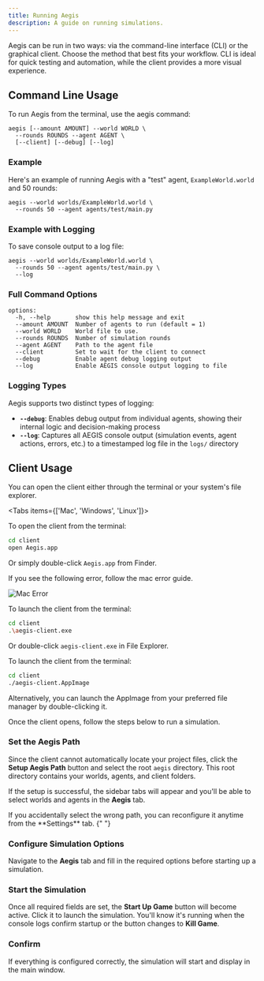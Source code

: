 ```yaml
---
title: Running Aegis
description: A guide on running simulations.
---
```


Aegis can be run in two ways: via the command-line interface (CLI) or the graphical client.
Choose the method that best fits your workflow. CLI is ideal for quick testing and automation,
while the client provides a more visual experience.

## Command Line Usage

To run Aegis from the terminal, use the aegis command:

```
aegis [--amount AMOUNT] --world WORLD \
  --rounds ROUNDS --agent AGENT \
  [--client] [--debug] [--log]
```

### Example

Here's an example of running Aegis with a "test" agent, `ExampleWorld.world` and 50 rounds:

```
aegis --world worlds/ExampleWorld.world \
  --rounds 50 --agent agents/test/main.py
```

### Example with Logging

To save console output to a log file:

```
aegis --world worlds/ExampleWorld.world \
  --rounds 50 --agent agents/test/main.py \
  --log
```

### Full Command Options

```
options:
  -h, --help       show this help message and exit
  --amount AMOUNT  Number of agents to run (default = 1)
  --world WORLD    World file to use.
  --rounds ROUNDS  Number of simulation rounds
  --agent AGENT    Path to the agent file
  --client         Set to wait for the client to connect
  --debug          Enable agent debug logging output
  --log            Enable AEGIS console output logging to file

```

### Logging Types

Aegis supports two distinct types of logging:

- **`--debug`**: Enables debug output from individual agents, showing their internal logic and decision-making process
- **`--log`**: Captures all AEGIS console output (simulation events, agent actions, errors, etc.) to a timestamped log file in the `logs/` directory

## Client Usage

You can open the client either through the terminal or your system's file explorer.

<Tabs items={['Mac', 'Windows', 'Linux']}>
<Tab value="Mac">

To open the client from the terminal:

```bash
cd client
open Aegis.app
```

Or simply double-click `Aegis.app` from Finder.

If you see the following error, follow the mac error guide.

![Mac Error](/mac_error.png)

</Tab>

<Tab value="Windows">

To launch the client from the terminal:

```bash
cd client
.\aegis-client.exe
```

Or double-click `aegis-client.exe` in File Explorer.

</Tab>

<Tab value="Linux">

To launch the client from the terminal:

```bash
cd client
./aegis-client.AppImage
```

Alternatively, you can launch the AppImage from your preferred file manager by double-clicking it.

</Tab>
</Tabs>

Once the client opens, follow the steps below to run a simulation.

<Steps>

### Set the Aegis Path

Since the client cannot automatically locate your project files, click the **Setup Aegis Path** button and
select the root `aegis` directory. This root directory contains your worlds, agents, and client folders.

If the setup is successful, the sidebar tabs will appear and you'll be able to select worlds and agents in
the **Aegis** tab.

<Callout title="Tip" type="info">
  If you accidentally select the wrong path, you can reconfigure it anytime from the **Settings**
  tab.
</Callout>{" "}

### Configure Simulation Options

Navigate to the **Aegis** tab and fill in the required options before starting up a simulation.

### Start the Simulation

Once all required fields are set, the **Start Up Game** button will become active.
Click it to launch the simulation. You'll know it's running when the console logs confirm startup
or the button changes to **Kill Game**.

### Confirm

If everything is configured correctly, the simulation will start and display in the main window.

</Steps>
